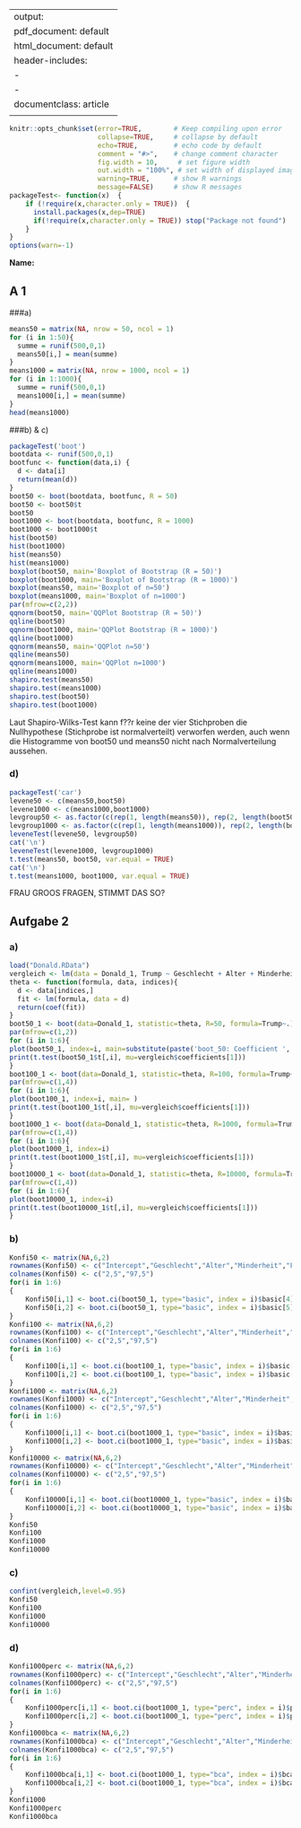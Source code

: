 
---
output:
  pdf_document: default
  html_document: default
header-includes: 
    - \usepackage{amsthm}
    - \usepackage{xcolor}
documentclass: article
<!---output: beamer_presentation--->
---

```r
knitr::opts_chunk$set(error=TRUE,        # Keep compiling upon error
                      collapse=TRUE,     # collapse by default
                      echo=TRUE,         # echo code by default
                      comment = "#>",    # change comment character
                      fig.width = 10,     # set figure width
                      out.width = "100%", # set width of displayed images
                      warning=TRUE,      # show R warnings
                      message=FALSE)     # show R messages
packageTest<- function(x)  {
    if (!require(x,character.only = TRUE))  {
      install.packages(x,dep=TRUE)
      if(!require(x,character.only = TRUE)) stop("Package not found")
    }
}
options(warn=-1)
```


<!--- Solution Region --->
<style>
#solution {
  background-color: #8FBC8F;
  border-style: solid;
  border-color: blue;
  margin-left: 20px;
  margin-bottom: 15px;
  padding: 5px;
}
</style>



<!---**Sommersemester 2019 |Studiengang Data Science | Hochschule Darmstadt **--->




\theoremstyle{break}
\newtheorem{auf}{Aufgabe}

\newcommand{\R}{{\sffamily R} }

\begin{centering}
%\vspace{-2 cm}
\Huge
{\bf Uebung 1}\\
\Large
Computational Statistics\\
\normalsize
Sommersemester 2019\\
April 15, 2019\\
J. Groos (FBMN, h\_da)\\
\end{centering}


\hrulefill

**Name:**

\hrulefill


## A 1 
###a)

```r
means50 = matrix(NA, nrow = 50, ncol = 1)
for (i in 1:50){
  summe = runif(500,0,1)
  means50[i,] = mean(summe)
}
means1000 = matrix(NA, nrow = 1000, ncol = 1)
for (i in 1:1000){
  summe = runif(500,0,1)
  means1000[i,] = mean(summe)
}
head(means1000)
```

###b) & c)
```r
packageTest('boot')
bootdata <- runif(500,0,1)
bootfunc <- function(data,i) {
  d <- data[i]
  return(mean(d))
}
boot50 <- boot(bootdata, bootfunc, R = 50)
boot50 <- boot50$t
boot50
boot1000 <- boot(bootdata, bootfunc, R = 1000)
boot1000 <- boot1000$t
hist(boot50)
hist(boot1000)
hist(means50)
hist(means1000)
boxplot(boot50, main='Boxplot of Bootstrap (R = 50)')
boxplot(boot1000, main='Boxplot of Bootstrap (R = 1000)')
boxplot(means50, main='Boxplot of n=50')
boxplot(means1000, main='Boxplot of n=1000')
par(mfrow=c(2,2))
qqnorm(boot50, main='QQPlot Bootstrap (R = 50)')
qqline(boot50)
qqnorm(boot1000, main='QQPlot Bootstrap (R = 1000)')
qqline(boot1000)
qqnorm(means50, main='QQPlot n=50')
qqline(means50)
qqnorm(means1000, main='QQPlot n=1000')
qqline(means1000)
shapiro.test(means50)
shapiro.test(means1000)
shapiro.test(boot50)
shapiro.test(boot1000)
```
Laut Shapiro-Wilks-Test kann f??r keine der vier Stichproben die Nullhypothese (Stichprobe ist normalverteilt) verworfen werden, auch wenn die Histogramme von boot50 und means50 nicht nach Normalverteilung aussehen.


### d)
```r
packageTest('car')
levene50 <- c(means50,boot50)
levene1000 <- c(means1000,boot1000)
levgroup50 <- as.factor(c(rep(1, length(means50)), rep(2, length(boot50))))
levgroup1000 <- as.factor(c(rep(1, length(means1000)), rep(2, length(boot1000))))
leveneTest(levene50, levgroup50)
cat('\n')
leveneTest(levene1000, levgroup1000)
t.test(means50, boot50, var.equal = TRUE)
cat('\n')
t.test(means1000, boot1000, var.equal = TRUE)
```
FRAU GROOS FRAGEN, STIMMT DAS SO?

## Aufgabe 2
### a)
```r
load("Donald.RData")
vergleich <- lm(data = Donald_1, Trump ~ Geschlecht + Alter + Minderheit + Fremdenfeindlich + IQ)
theta <- function(formula, data, indices){
  d <- data[indices,]
  fit <- lm(formula, data = d)
  return(coef(fit))
}
boot50_1 <- boot(data=Donald_1, statistic=theta, R=50, formula=Trump~.)
par(mfrow=c(1,2))
for (i in 1:6){
plot(boot50_1, index=i, main=substitute(paste('boot_50: Coefficient ', i)))
print(t.test(boot50_1$t[,i], mu=vergleich$coefficients[1]))
}
boot100_1 <- boot(data=Donald_1, statistic=theta, R=100, formula=Trump~.)
par(mfrow=c(1,4))
for (i in 1:6){
plot(boot100_1, index=i, main= )
print(t.test(boot100_1$t[,i], mu=vergleich$coefficients[1]))
}
boot1000_1 <- boot(data=Donald_1, statistic=theta, R=1000, formula=Trump~.)
par(mfrow=c(1,4))
for (i in 1:6){
plot(boot1000_1, index=i)
print(t.test(boot1000_1$t[,i], mu=vergleich$coefficients[1]))
}
boot10000_1 <- boot(data=Donald_1, statistic=theta, R=10000, formula=Trump~.)
par(mfrow=c(1,4))
for (i in 1:6){
plot(boot10000_1, index=i)
print(t.test(boot10000_1$t[,i], mu=vergleich$coefficients[1]))
}
```

### b)
```r
Konfi50 <- matrix(NA,6,2)
rownames(Konfi50) <- c("Intercept","Geschlecht","Alter","Minderheit","Fremdenfeindlich","IQ")
colnames(Konfi50) <- c("2,5","97,5")
for(i in 1:6)
{
    Konfi50[i,1] <- boot.ci(boot50_1, type="basic", index = i)$basic[4]
    Konfi50[i,2] <- boot.ci(boot50_1, type="basic", index = i)$basic[5]
}
Konfi100 <- matrix(NA,6,2)
rownames(Konfi100) <- c("Intercept","Geschlecht","Alter","Minderheit","Fremdenfeindlich","IQ")
colnames(Konfi100) <- c("2,5","97,5")
for(i in 1:6)
{
    Konfi100[i,1] <- boot.ci(boot100_1, type="basic", index = i)$basic[4]
    Konfi100[i,2] <- boot.ci(boot100_1, type="basic", index = i)$basic[5]
}
Konfi1000 <- matrix(NA,6,2)
rownames(Konfi1000) <- c("Intercept","Geschlecht","Alter","Minderheit","Fremdenfeindlich","IQ")
colnames(Konfi1000) <- c("2,5","97,5")
for(i in 1:6)
{
    Konfi1000[i,1] <- boot.ci(boot1000_1, type="basic", index = i)$basic[4]
    Konfi1000[i,2] <- boot.ci(boot1000_1, type="basic", index = i)$basic[5]
}
Konfi10000 <- matrix(NA,6,2)
rownames(Konfi10000) <- c("Intercept","Geschlecht","Alter","Minderheit","Fremdenfeindlich","IQ")
colnames(Konfi10000) <- c("2,5","97,5")
for(i in 1:6)
{
    Konfi10000[i,1] <- boot.ci(boot10000_1, type="basic", index = i)$basic[4]
    Konfi10000[i,2] <- boot.ci(boot10000_1, type="basic", index = i)$basic[5]
}
Konfi50
Konfi100
Konfi1000
Konfi10000
```
### c)
```r
confint(vergleich,level=0.95)
Konfi50
Konfi100
Konfi1000
Konfi10000
```

### d)
```r
Konfi1000perc <- matrix(NA,6,2)
rownames(Konfi1000perc) <- c("Intercept","Geschlecht","Alter","Minderheit","Fremdenfeindlich","IQ")
colnames(Konfi1000perc) <- c("2,5","97,5")
for(i in 1:6)
{
    Konfi1000perc[i,1] <- boot.ci(boot1000_1, type="perc", index = i)$perc[4]
    Konfi1000perc[i,2] <- boot.ci(boot1000_1, type="perc", index = i)$perc[5]
}
Konfi1000bca <- matrix(NA,6,2)
rownames(Konfi1000bca) <- c("Intercept","Geschlecht","Alter","Minderheit","Fremdenfeindlich","IQ")
colnames(Konfi1000bca) <- c("2,5","97,5")
for(i in 1:6)
{
    Konfi1000bca[i,1] <- boot.ci(boot1000_1, type="bca", index = i)$bca[4]
    Konfi1000bca[i,2] <- boot.ci(boot1000_1, type="bca", index = i)$bca[5]
}
Konfi1000
Konfi1000perc
Konfi1000bca
```